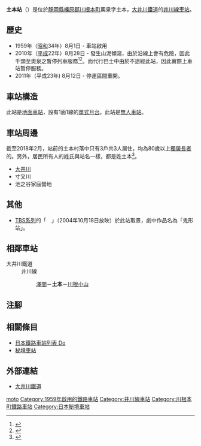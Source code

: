 {{NoteTA|G1=Transport
|T=zh-hans:土本站;zh-hk:土本間;zh-tw:土本車站;
|1=zh-hans:土本站;zh-hk:土本站;zh-tw:土本車站;
}}
{{Infobox station
|公司色 = #ff4f00
|站名 = 土本
|圖片 = Domoto-Sta.jpg
|圖片說明 = 月台
|日文原名 = 土本
|平假名 = どもと
|羅馬拼音 = DOMOTO
|副站名 = 
|電報略號 = 
|所在地 = {{JPN}}[[靜岡縣|靜岡縣]][[榛原郡|榛原郡]][[川根本町|川根本町]]奧泉字土本
|座標 = {{coord|35|8|9.53|N|138|8|21.07|E|type:railwaystation_region:JP-24|display=inline,title}}
|車站構造 = [[地面車站|地面車站]]
|月台配置 = 1面1線
|啟用年月日 = 1959年（昭和34年）8月1日
|廢站年月日 = 
|乘客人數 = 0.6
|上下車人次 = 
|統計年度 = 2018
|轉車 = 
|全寬備註 = 海拔：325米<br>[[無人車站|無人車站]]
|adjacent = {{Adjacent stations|system=大井川鐵道|line=井川線|left=澤間|right=川根小山|note-left=1.5km|note-mid=距離[[千頭站|千頭]]3.9km|note-right=1.9km}}
}}
'''土本站'''（{{jpn|j=土本駅|hg=どもとえき|rm=Domoto eki|f=y}}）是位於[[靜岡縣|靜岡縣]][[榛原郡|榛原郡]][[川根本町|川根本町]]奧泉字土本，[[大井川鐵道|大井川鐵道]]的[[井川線|井川線]][[鐵路車站|車站]]。

== 歷史 ==
* 1959年（[[昭和|昭和]]34年）8月1日 - 車站啟用
* 2010年（[[平成|平成]]22年）8月28日 - 發生山泥傾瀉，由於沿線上會有危險，因此千頭至奧泉之暫停列車服務<ref>{{Cite news|title=山頂に割れ目、バスで一部代行輸送 大井川鉄道井川線|newspaper=朝日新聞|date=2010-08-29|url=http://www.asahi.com/travel/rail/news/TKY201008290082.html|publisher=朝日新聞社|accessdate=2015-11-20|archiveurl=https://web.archive.org/web/20100831023934/http://www.asahi.com/travel/rail/news/TKY201008290082.html|archivedate=2010年8月31日|language=ja}}</ref><ref>{{Cite web |url=http://www.ikawasen.jp/time/22daikou.htm |title=南アルプスあぷとラインのバス代替輸送について |publisher=大井川鐵道 |accessdate=2015-11-20 |archiveurl=https://web.archive.org/web/20110123162840/http://www.ikawasen.jp/time/22daikou.htm |archivedate=2011年1月23日 |language=ja}}</ref>。而代行巴士中由於不途經此站，因此實際上車站暫停服務。
* 2011年（平成23年) 8月12日 - 停運區間重開。

== 車站構造 ==
此站是[[地面車站|地面車站]]，設有1面1線的[[單式月台|單式月台]]。此站是[[無人車站|無人車站]]。

== 車站周邊 ==
截至2018年2月，站前的土本村落中只有3戶共3人居住，均為80歲以上[[獨居長者|獨居長者]]的{{Translink|ja|限界集落#限界集落の区分|界限村落#限界村落的區分|超界限村落}}。另外，居民所有人的姓氏與站名一樣，都是姓土本<ref>{{Cite news|url=https://www.asahi.com/sp/articles/ASL2564RZL25UTPB01L.html|title=（各駅停話）土本駅　超限界集落の「看板娘」|newspaper=[[朝日新聞|朝日新聞]]|date=2018-02-13|accessdate=2020-02-12|language=ja}}</ref>。
* [[大井川|大井川]]
* 寸又川
* 池之谷家庭營地

== 其他 ==
*[[日本新聞網_(TBS)|TBS系列]]的「{{Translink|ja|月曜ミステリー劇場|星期一神秘劇場}}　{{Translink|ja|早乙女千春の添乗報告書|早乙女千春的出勤報告|早乙女千春的出勤報告16  靜岡湯凱姆里之旅殺人事件}}」（2004年10月18日放映）於此站取景，劇中作品名為「鬼形站」。

== 相鄰車站 ==
; 大井川鐵道
: 井川線
:: [[澤間站|澤間]]－'''土本'''－[[川根小山站|川根小山]]

== 注腳 ==
{{Reflist}}
== 相關條目 ==
* [[日本鐵路車站列表_Do|日本鐵路車站列表 Do]]
* [[秘境車站|秘境車站]]
== 外部連結 ==
* [http://www.oigawa-railway.co.jp/ 大井川鐵道] {{Wayback|url=http://www.oigawa-railway.co.jp/ |date=20210817233110 }}{{ja icon}}
{{井川線}}
{{DEFAULTSORT:Domoto}}
[[Category:日本鐵路車站_Do|moto]]
[[Category:1959年啟用的鐵路車站|Category:1959年啟用的鐵路車站]]
[[Category:井川線車站|Category:井川線車站]]
[[Category:川根本町鐵路車站|Category:川根本町鐵路車站]]
[[Category:日本秘境車站|Category:日本秘境車站]]